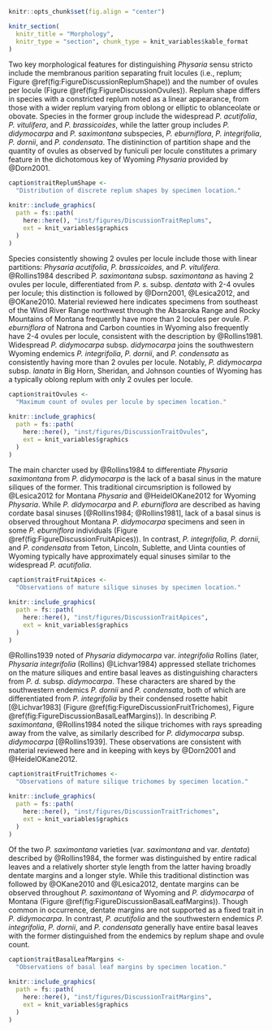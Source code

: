 
\clearpage

```r

knitr::opts_chunk$set(fig.align = "center")

knitr_section(
  knitr_title = "Morphology",
  knitr_type = "section", chunk_type = knit_variables$kable_format
)

```

\paragraph{} Two key morphological features for distinguishing *Physaria*
sensu stricto include the membranous parition separating fruit locules
(i.e., replum; Figure \@ref(fig:FigureDiscussionReplumShape)) and the number of
ovules per locule (Figure \@ref(fig:FigureDiscussionOvules)). Replum shape
differs in species with a constricted replum noted as a linear appearance,
from those with a wider replum varying from oblong or elliptic to oblanceolate
or obovate. Species in the former group include the widespread *P. acutifolia*,
*P. vitulifera*, and *P. brassicoides*, while the latter group includes
*P. didymocarpa* and *P. saximontana* subspecies, *P. eburniflora*,
*P. integrifolia*, *P. dornii*, and *P. condensata*. The distininction of
partition shape and the quantity of ovules as observed by funiculi per locule
constitutes a primary feature in the dichotomous key of Wyoming *Physaria*
provided by @Dorn2001.

```r

caption$traitReplumShape <-
  "Distribution of discrete replum shapes by specimen location."

knitr::include_graphics(
  path = fs::path(
    here::here(), "inst/figures/DiscussionTraitReplums",
    ext = knit_variables$graphics
  )
)

```

\clearpage

\paragraph{} Species consistently showing 2 ovules per locule include those with
linear partitions: *Physaria acutifolia*, *P. brassicoides*, and *P. vitulifera*.
@Rollins1984 described *P. saximontana* subsp. *saximontana* as having 2 ovules
per locule, differentiated from *P. s.* subsp. *dentata* with 2-4 ovules per
locule; this distinction is followed by @Dorn2001, @Lesica2012, and @OKane2010.
Material reviewed here indicates specimens from southeast of the Wind River
Range northwest through the Absaroka Range and Rocky Mountains of Montana
frequently have more than 2 locules per ovule. *P. eburniflora* of Natrona and
Carbon counties in Wyoming also frequently have 2-4 ovules per locule,
consistent with the description by @Rollins1981. Widespread *P. didymocarpa*
subsp. *didymocarpa* joins the southwestern Wyoming endemics *P. integrifolia*,
*P. dornii*, and *P. condensata* as consistently having more than 2 ovules per
locule. Notably, *P. didymocarpa* subsp. *lanata* in Big Horn, Sheridan, and
Johnson counties of Wyoming has a typically oblong replum with only 2 ovules
per locule.

```r

caption$traitOvules <-
  "Maximum count of ovules per locule by specimen location."

knitr::include_graphics(
  path = fs::path(
    here::here(), "inst/figures/DiscussionTraitOvules",
    ext = knit_variables$graphics
  )
)

```

\clearpage

\paragraph{} The main charcter used by @Rollins1984 to differentiate
*Physaria saximontana* from *P. didymocarpa* is the lack of a basal sinus in
the mature siliques of the former. This traditional circumsription is followed
by @Lesica2012 for Montana *Physaria* and @HeidelOKane2012 for Wyoming
*Physaria*. While *P. didymocarpa* and *P. eburniflora* are described as having
cordate basal sinuses [@Rollins1984; @Rollins1981], lack of a basal sinus
is observed throughout Montana *P. didymocarpa* specimens and seen in some
*P. eburniflora* individuals (Figure \@ref(fig:FigureDiscussionFruitApices)).
In contrast, *P. integrifolia*, *P. dornii*, and *P. condensata* from Teton,
Lincoln, Sublette, and Uinta counties of Wyoming typically have approximately
equal sinuses similar to the widespread *P. acutifolia*.

```r

caption$traitFruitApices <-
  "Observations of mature silique sinuses by specimen location."

knitr::include_graphics(
  path = fs::path(
    here::here(), "inst/figures/DiscussionTraitApices",
    ext = knit_variables$graphics
  )
)

```

\clearpage

\paragraph{} @Rollins1939 noted of *Physaria didymocarpa* var. *integrifolia*
Rollins (later, *Physaria integrifolia* (Rollins) @Lichvar1984) appressed
stellate trichomes on the mature siliques and entire basal leaves as
distinguishing characters from *P. d.* subsp. *didymocarpa*.
These characters are shared by the southwestern endemics *P. dornii* and
*P. condensata*, both of which are differentiated from *P. integrifolia*
by their condensed rosette habit [@Lichvar1983]
(Figure \@ref(fig:FigureDiscussionFruitTrichomes), Figure \@ref(fig:FigureDiscussionBasalLeafMargins)).
In describing *P. saximontana*, @Rollins1984 noted the silique trichomes with
rays spreading away from the valve, as similarly described for *P. didymocarpa*
subsp. *didymocarpa* [@Rollins1939]. These observations are consistent with
material reviewed here and in keeping with keys by @Dorn2001 and
@HeidelOKane2012.

```r

caption$traitFruitTrichomes <-
  "Observations of mature silique trichomes by specimen location."

knitr::include_graphics(
  path = fs::path(
    here::here(), "inst/figures/DiscussionTraitTrichomes",
    ext = knit_variables$graphics
  )
)

```

\clearpage

\paragraph{} Of the two *P. saximontana* varieties (var. *saximontana* and
var. *dentata*) described by @Rollins1984, the former was distinguished by
entire radical leaves and a relatively shorter style length from the latter
having broadly dentate margins and a longer style. While this traditional
distinction was followed by @OKane2010 and @Lesica2012, dentate margins can be
observed throughout *P. saximontana* of Wyoming and *P. didymocarpa* of Montana
(Figure \@ref(fig:FigureDiscussionBasalLeafMargins)). Though common in occurrence,
dentate margins are not supported as a fixed trait in *P. didymocarpa*.
In contrast, *P. acutifolia* and the southwestern endemics *P. integrifolia*,
*P. dornii*, and *P. condensata* generally have entire basal leaves with the
former distinguished from the endemics by replum shape and ovule count.

```r

caption$traitBasalLeafMargins <-
  "Observations of basal leaf margins by specimen location."

knitr::include_graphics(
  path = fs::path(
    here::here(), "inst/figures/DiscussionTraitMargins",
    ext = knit_variables$graphics
  )
)

```
